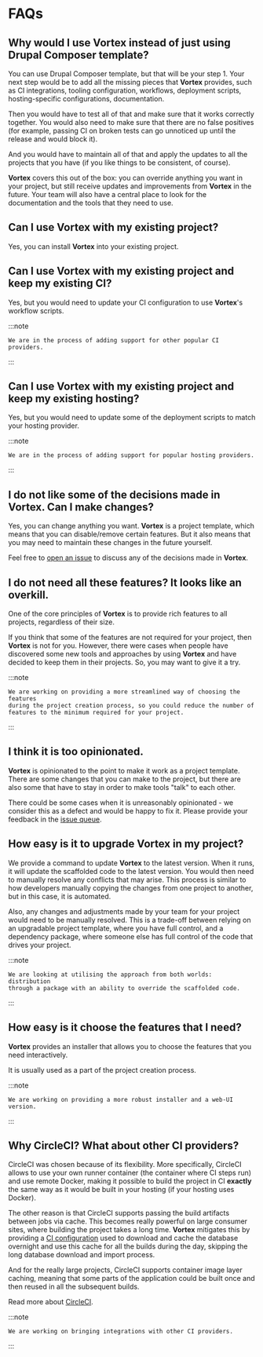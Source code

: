 # FAQs

## Why would I use **Vortex** instead of just using Drupal Composer template?

You can use Drupal Composer template, but that will be your step 1. Your next
step would be to add all the missing pieces that **Vortex** provides,
such as CI integrations, tooling configuration, workflows, deployment scripts,
hosting-specific configurations, documentation.

Then you would have to test all of that and make sure that it works correctly
together. You would also need to make sure that  there are no false positives
(for example, passing CI on broken tests can go unnoticed up until the release
and would block it).

And you would have to maintain all of that and apply the updates to all the
projects that you have (if you like things to be consistent, of course).

**Vortex** covers this out of the box: you can override anything
you want in your project, but still receive updates and improvements from
**Vortex** in the future. Your team will also have a central place to
look for the documentation and the tools that they need to use.

## Can I use **Vortex** with my existing project?

Yes, you can install **Vortex** into your existing project.

## Can I use **Vortex** with my existing project and keep my existing CI?

Yes, but you would need to update your CI configuration to use **Vortex**'s
workflow scripts.

:::note

    We are in the process of adding support for other popular CI providers.

:::

## Can I use **Vortex** with my existing project and keep my existing hosting?

Yes, but you would need to update some of the deployment scripts to match your
hosting provider.

:::note

    We are in the process of adding support for popular hosting providers.

:::

## I do not like some of the decisions made in **Vortex**. Can I make changes?

Yes, you can change anything you want. **Vortex** is a project template,
which means that you can disable/remove certain features. But it also means that
you may need to maintain these changes in the future yourself.

Feel free to [open an issue](https://github.com/drevops/scaffold/issues) to
discuss any of the decisions made in **Vortex**.

## I do not need all these features? It looks like an overkill.

One of the core principles of **Vortex** is to provide
rich features to all projects, regardless of their size.

If you think that some of the features are not required for your project, then
**Vortex** is not for you. However, there were cases when people have
discovered some new tools and approaches by using **Vortex** and have
decided to keep them in their projects. So, you may want to give it a try.

:::note

    We are working on providing a more streamlined way of choosing the features
    during the project creation process, so you could reduce the number of
    features to the minimum required for your project.

:::

## I think it is too opinionated.

**Vortex** is opinionated to the point to make it work as a project
template. There are some changes that you can make to the project, but there
are also some that have to stay in order to make tools "talk" to each other.

There could be some cases when it is unreasonably opinionated - we consider this
as a defect and would be happy to fix it. Please provide your feedback in the
[issue queue](https://github.com/drevops/scaffold/issues).

## How easy is it to upgrade **Vortex** in my project?

We provide a command to update **Vortex** to the latest version. When it
runs, it will update the scaffolded code to the latest version. You would then
need to manually resolve any conflicts that may arise. This process is similar
to how developers manually copying the changes from one project to another, but
in this case, it is automated.

Also, any changes and adjustments made by your team for your project would need
to be manually resolved. This is a trade-off between relying on an upgradable
project template, where you have full control, and a dependency package, where
someone else has full control of the code that drives your project.

:::note

    We are looking at utilising the approach from both worlds: distribution
    through a package with an ability to override the scaffolded code.

:::

## How easy is it choose the features that I need?

**Vortex** provides an installer that allows you to choose the features
that you need interactively.

It is usually used as a part of the project creation process.

:::note

    We are working on providing a more robust installer and a web-UI version.

:::

## Why CircleCI? What about other CI providers?

CircleCI was chosen because of its flexibility. More specifically, CircleCI
allows to use your own runner container (the container where CI steps run) and
use remote Docker, making it possible to build the project in CI **exactly** the
same way as it would be built in your hosting (if your hosting uses Docker).

The other reason is that CircleCI supports passing the build artifacts between
jobs via cache. This becomes really powerful on large consumer sites, where
building the project takes a long time. **Vortex** mitigates this by
providing a [CI configuration](https://github.com/drevops/scaffold/blob/develop/.circleci/config.yml)
used to download and cache the database overnight and use this cache for all
the builds during the day, skipping the long database download and import
process.

And for the really large projects, CircleCI supports container image layer
caching, meaning that some parts of the application could be built once and then
reused in all the subsequent builds.

Read more about [CircleCI](../ci/circleci.mdx).

:::note

    We are working on bringing integrations with other CI providers.

:::
